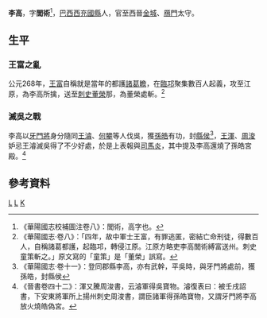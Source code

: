 {{Otheruses|subject=西晉將領|other=同名的高麗王朝將領李高|李高}}
'''李高'''{{BD|？年||？年||catIdx=L}}，字'''閭術'''<ref>《華陽國志校補圖注卷八》：閭術，高字也。</ref>，[[巴西郡|巴西]][[西充縣|西充國縣]]人，官至西晉[[金城|金城]]、[[鴈門|鴈門]]太守。

==生平==
===王富之亂===
公元268年，[[王富|王富]]自稱就是當年的都護[[諸葛瞻|諸葛瞻]]，在[[臨邛|臨邛]]聚集數百人起義，攻至江原，為李高所擒，送至[[刺史|刺史]][[董榮_(三國)|董榮]]那，為董榮處斬。<ref>《華陽國志·卷八》：「四年，故中軍士王富，有罪逃匿，密結亡命刑徒，得數百人，自稱諸葛都護，起臨邛，轉侵江原。江原方略吏李高閭術縛富送州。刺史童策斬之。」原文寫的「童策」是「董榮」誤寫。</ref>

===滅吳之戰===
{{main|晉滅吳之戰}}
李高以[[牙門將|牙門將]]身分隨同[[王濬|王濬]]、[[何攀|何攀]]等人伐吳，獲[[孫皓|孫皓]]有功，封[[縣侯|縣侯]]<ref>《華陽國志·卷十一》：登同郡縣李高，亦有武幹，平吳時，與牙門將處前，獲孫皓，封縣侯</ref>，[[王渾|王渾]]、[[周浚|周浚]]妒忌王濬滅吳得了不少好處，於是上表報與[[司馬炎|司馬炎]]，其中提及李高還燒了孫皓宮殿。<ref>《晉書卷四十二》：渾又騰周浚書，云濬軍得吳寶物。濬復表曰：被壬戌詔書，下安東將軍所上揚州刺史周浚書，謂臣諸軍得孫皓寶物，又謂牙門將李高放火燒皓偽宮。</ref>

==參考資料==
{{reflist}}
[[Category:西晉軍事人物|L]]
[[Category:西晉太守|L]]
[[Category:李姓|K]]